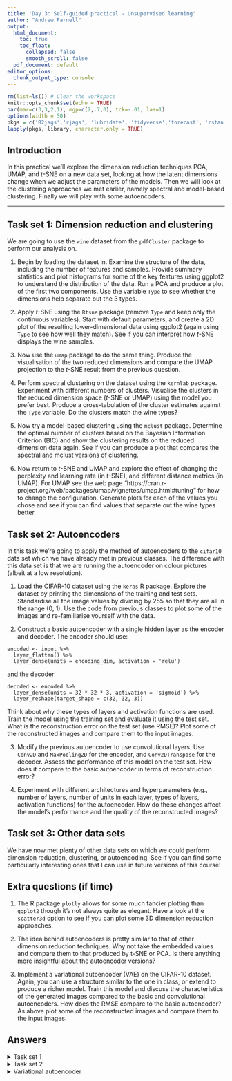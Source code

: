 ```yaml
---
title: 'Day 3: Self-guided practical - Unsupervised learning'
author: "Andrew Parnell"
output:
  html_document:
    toc: true
    toc_float:
      collapsed: false
      smooth_scroll: false
  pdf_document: default
editor_options: 
  chunk_output_type: console
---
```


```r
rm(list=ls()) # Clear the workspace
knitr::opts_chunk$set(echo = TRUE)
par(mar=c(3,3,2,1), mgp=c(2,.7,0), tck=-.01, las=1)
options(width = 50)
pkgs = c('R2jags','rjags', 'lubridate', 'tidyverse','forecast', 'rstan')
lapply(pkgs, library, character.only = TRUE)

```

## Introduction

In this practical we'll explore the dimension reduction techniques PCA, UMAP, and $t$-SNE on a new data set, looking at how the latent dimensions change when we adjust the parameters of the models. Then we will look at the clustering approaches we met earlier, namely spectral and model-based clustering. Finally we will play with some autoencoders. 

***


## Task set 1: Dimension reduction and clustering

We are going to use the `wine` dataset from the `pdfCluster` package to perform our analysis on.

1. Begin by loading the dataset in. Examine the structure of the data, including the number of features and samples. Provide summary statistics and plot histograms for some of the key features using ggplot2 to understand the distribution of the data. Run a PCA and produce a plot of the first two components. Use the variable `Type` to see whether the dimensions help separate out the 3 types. 

2. Apply $t$-SNE using the `Rtsne` package (remove `Type` and keep only the continuous variables). Start with default parameters, and create a 2D plot of the resulting lower-dimensional data using ggplot2 (again using `Type` to see how well they match). See if you can interpret how $t$-SNE displays the wine samples.

3. Now use the `umap` package to do the same thing. Produce the visualisation of the two reduced dimensions and compare the UMAP projection to the $t$-SNE result from the previous question. 

4. Perform spectral clustering on the dataset using the `kernlab` package. Experiment with different numbers of clusters. Visualise the clusters in the reduced dimension space ($t$-SNE or UMAP) using the model you prefer best. Produce a cross-tabulation of the cluster estimates against the `Type` variable. Do the clusters match the wine types?

5. Now try a model-based clustering using the `mclust` package. Determine the optimal number of clusters based on the Bayesian Information Criterion (BIC) and show the clustering results on the reduced dimension data again. See if you can produce a plot that compares the spectral and mclust versions of clustering.

6. Now return to $t$-SNE and UMAP and explore the effect of changing the perplexity and learning rate (in $t$-SNE), and different distance metrics (in UMAP). For UMAP see the web page "https://cran.r-project.org/web/packages/umap/vignettes/umap.html#tuning" for how to change the configuration. Generate plots for each of the values you chose and see if you can find values that separate out the wine types better. 

## Task set 2: Autoencoders

In this task we're going to apply the method of autoencoders to the `cifar10` data set which we have already met in previous classes. The difference with this data set is that we are running the autoencoder on colour pictures (albeit at a low resolution). 
 
1. Load the CIFAR-10 dataset using the `keras` R package. Explore the dataset by printing the dimensions of the training and test sets. Standardise all the image values by dividing by 255 so that they are all in the range (0, 1). Use the code from previous classes to plot some of the images and re-familiarise yourself with the data.

2. Construct a basic autoencoder with a single hidden layer as the encoder and decoder. The encoder should use:
```
encoded <- input %>% 
  layer_flatten() %>%
  layer_dense(units = encoding_dim, activation = 'relu')
```
and the decoder
```
decoded <- encoded %>%
  layer_dense(units = 32 * 32 * 3, activation = 'sigmoid') %>%
  layer_reshape(target_shape = c(32, 32, 3))
```
Think about why these types of layers and activation functions are used. Train the model using the training set and evaluate it using the test set. What is the reconstruction error on the test set (use RMSE)? Plot some of the reconstructed images and compare them to the input images.

3. Modify the previous autoencoder to use convolutional layers. Use `Conv2D` and `MaxPooling2D` for the encoder, and `Conv2DTranspose` for the decoder. Assess the performance of this model on the test set. How does it compare to the basic autoencoder in terms of reconstruction error?
 
4. Experiment with different architectures and hyperparameters (e.g., number of layers, number of units in each layer, types of layers, activation functions) for the autoencoder. How do these changes affect the model's performance and the quality of the reconstructed images?
 
## Task set 3: Other data sets

We have now met plenty of other data sets on which we could perform dimension reduction, clustering, or autoencoding. See if you can find some particularly interesting ones that I can use in future versions of this course!

## Extra questions (if time)

1. The R package `plotly` allows for some much fancier plotting than `ggplot2` though it's not always quite as elegant. Have a look at the `scatter3d` option to see if you can plot some 3D dimension reduction approaches. 

2. The idea behind autoencoders is pretty similar to that of other dimension reduction techniques. Why not take the embedded values and compare them to that produced by t-SNE or PCA. Is there anything more insightful about the autoencoder versions?

3. Implement a variational autoencoder (VAE) on the CIFAR-10 dataset. Again, you can use a structure similar to the one in class, or extend to produce a richer model. Train this model and discuss the characteristics of the generated images compared to the basic and convolutional autoencoders. How does the RMSE compare to the basic autoencoder? As above plot some of the reconstructed images and compare them to the input images.

## Answers

<details>
  <summary>Task set 1</summary>
```r
library(pdfCluster)
library(tidyverse)
library(Rtsne)
library(umap)
library(kernlab)
library(mclust)
library(GGally) # Optional - for ggpairs plot below

# Question 1: Loading and Exploring the Wine Dataset
data(wine)
glimpse(wine)
ggplot(wine, aes(x=wine$Alcohol)) + 
  geom_histogram(bins = 30)
ggplot(wine, aes(x=wine$Alcohol)) + 
  geom_histogram(bins = 30)
ggpairs(wine,
        mapping = ggplot2::aes(color = Type))

pca_result <- prcomp(wine[,-1], center = TRUE, scale. = TRUE)
pca_components <- predict(pca_result)[,1:2]

ggplot(as.data.frame(pca_components), aes(PC1, PC2)) + 
  geom_point(aes(colour = wine$Type)) + 
  labs(colour = "Type") + 
  theme_minimal()
# Does a pretty nice job

# Question 2: Dimension Reduction Using t-SNE
tsne_result <- Rtsne(wine[,-1], dims = 2)
ggplot(as.data.frame(tsne_result$Y), aes(V1, V2)) + 
  geom_point(aes(colour = wine$Type)) + 
  labs(colour = "Type") + 
  theme_minimal()
# Weirdly linear

# Question 3: Dimension Reduction Using UMAP
umap_result <- umap(wine[,-1])
ggplot(as.data.frame(umap_result$layout), aes(V1, V2)) +
  geom_point(aes(colour = wine$Type)) + 
  labs(colour = "Type") + 
  theme_minimal()

# How to compare the two? Could plot the first two components from each
# against each other?
data.frame(
  V1_tSNE = tsne_result$Y[,1],
  V1_UMAP = umap_result$layout[,1],
  Type = wine$Type
) %>% ggplot(aes(x = V1_tSNE, y = V1_UMAP, colour = Type)) + 
  geom_point() + 
  theme_minimal()
# Now sure how to interpret this?!
# They're obviously not correlated but they're separating Barolo out more than others (at least in the first dim)

# Question 4: Spectral Clustering
speclust_result <- specc(as.matrix(wine[,-1]), centers = 3)
ggplot(as.data.frame(umap_result$layout), 
       aes(V1, V2, color = as.factor(speclust_result@.Data))) + 
  geom_point() + 
  labs(color = "Cluster")
table(wine[,1],speclust_result@.Data)
# Interpret the above table?

# Question 5: Model-Based Clustering
mclust_result <- Mclust(wine[,-1])
plot(mclust_result, what = 'BIC') # All pretty similar
plot(mclust_result, what = 'classification') # All pretty similar
ggplot(as.data.frame(tsne_result$Y), 
       aes(V1, V2, color = as.factor(mclust_result$classification))) +
  geom_point() + 
  labs(color = "Cluster")
table(wine[,1], mclust_result$classification)
# Wow this is so much better!

# Question 6: Hyperparameter Tuning in t-SNE
# Example for one set of hyperparameters
tsne_tuned <- Rtsne(wine[,-1], perplexity = 30, learning_rate = 200)
ggplot(as.data.frame(tsne_result$Y), aes(V1, V2)) + 
  geom_point(aes(colour = wine$Type)) + 
  labs(colour = "Type") + 
  theme_minimal()
# Should run a few and look at the difference between the values

# Question 7: UMAP with Different Distance Metrics
custom_config <- umap.defaults
custom_config$metric <- "euclidean"
umap_euclidean <- umap(wine[,-1], config=custom_config)
ggplot(as.data.frame(umap_euclidean$layout), aes(V1, V2)) +
  geom_point(aes(colour = wine$Type)) + 
  labs(colour = "Type") + 
  theme_minimal()

custom_config$metric <- "manhattan"
umap_manhattan <- umap(wine[,-1], config=custom_config)
ggplot(as.data.frame(umap_manhattan$layout), aes(V1, V2)) +
  geom_point(aes(colour = wine$Type)) + 
  labs(colour = "Type") + 
  theme_minimal()
```
</details>

<details>
  <summary>Task set 2</summary>
```r
library(keras)
library(tidyverse)

# Question 1: Data Loading and Initial Exploration
cifar10 <- dataset_cifar10()

# Class 9 is trucks I think
# Class 1 is trucks
class_choose <- 1
train_which_class <- which(cifar10$train$y == class_choose)
train_images <- cifar10$train$x[train_which_class,,,]/255
train_labels <- cifar10$train$y[train_which_class]
test_which_class <- which(cifar10$test$y == class_choose)
test_images <- cifar10$test$x[test_which_class,,,]/255
test_labels <- cifar10$test$y[test_which_class]

par(mfrow=c(2, 2))
for (i in 1:4) { # Change loop to show more or fewer images
  img <- train_images[i,,,]
  img <- aperm(img, c(2, 1, 3)) # Re-arranging dimensions
  raster_matrix <- matrix(rgb(img[,,1], img[,,2], img[,,3]), nrow=32)
  raster_obj <- t(as.raster(raster_matrix))
  plot(0, type = "n", xlim = c(0, 1), ylim = c(0, 1), main = paste("Class", train_labels[i]),
       axes = FALSE, xlab = "", ylab = "")
  rasterImage(raster_obj, 0, 0, 1, 1)
}
par(mfrow=c(1,1))

# Question 2: Basic Autoencoder

# Input layer
input <- layer_input(shape = c(32, 32, 3))

# How many dims in the centre?
encoding_dim <- 32 # Need probably quite a few dimensions here

# Encoder
encoded <- input %>% 
  layer_flatten() %>%
  layer_dense(units = encoding_dim, activation = 'relu')

# Decoder
decoded <- encoded %>%
  layer_dense(units = 32 * 32 * 3, activation = 'sigmoid') %>%
  layer_reshape(target_shape = c(32, 32, 3))

# Set it all up
autoencoder <- keras_model(input, decoded)

# Compile the model
autoencoder %>% compile(optimizer = 'adam', #keras$optimizers$legacy$Adam(learning_rate = 0.01), 
                        loss = 'binary_crossentropy')

# Fit the autoencoder
autoencoder %>% fit(train_images, train_images, 
                    epochs = 20, batch_size = 256, 
                    validation_data = list(test_images, test_images))

# See what the reconstructed images look like
decoded_images <- predict(autoencoder, test_images)

# Plot decoded images
par(mfrow=c(2, 2))
for (i in 1:4) { # Change loop to show more or fewer images
  img <- decoded_images[i,,,]
  # img <- test_images[i,,,]
  img <- aperm(img, c(2, 1, 3)) # Re-arranging dimensions
  raster_matrix <- matrix(rgb(img[,,1], img[,,2], img[,,3]), nrow=32)
  raster_obj <- t(as.raster(raster_matrix))
  plot(0, type = "n", xlim = c(0, 1), ylim = c(0, 1), axes = FALSE, xlab = "", ylab = "")
  rasterImage(raster_obj, 0, 0, 1, 1)
}
par(mfrow=c(1,1))
# Not very good! Needs more layers?

# Reconstruction error
autoencoder %>% evaluate(test_images, test_images)
# Code always looks wrong to me but remember the input and the output are the same!

# Question 3: Convolutional Autoencoder
# Caution - this was slow - you might like to remove a layer or two
# Or change other hyper-parameters
# You can use any type of layers you want here
encoding_dim <- 256
input <- layer_input(shape = c(32, 32, 3))
encoded <- input %>%
  layer_conv_2d(filters = 32, kernel_size = c(3, 3), 
                activation = 'relu', padding = 'same') %>%
  layer_max_pooling_2d(pool_size = c(2, 2)) %>%
  layer_conv_2d(filters = 16, kernel_size = c(3, 3), 
                activation = 'relu', padding = 'same') %>%
  layer_flatten() %>% 
  layer_dense(units = encoding_dim, activation = 'relu')

# Now the decoder
decoded <- encoded %>%
  layer_dense(units = 16 * 16 * 16) %>%
  layer_reshape(target_shape = c(16, 16, 16)) %>%
  layer_conv_2d_transpose(filters = 16, kernel_size = c(3, 3), 
                          activation = 'relu', padding = 'same', 
                          strides = c(2, 2)) %>%
  layer_conv_2d_transpose(filters = 32, kernel_size = c(3, 3), 
                          activation = 'relu', padding = 'same') %>%
  layer_conv_2d(filters = 3, kernel_size = c(3, 3), 
                activation = 'sigmoid', padding = 'same')

# Define the model
autoencoder_conv <- keras_model(input, decoded)

# Compile
autoencoder_conv %>% compile(optimizer = 'adam', #keras$optimizers$legacy$Adam(learning_rate = 0.01), 
                             loss = 'binary_crossentropy')

# Fit
autoencoder_conv %>% fit(train_images, 
                         train_images, 
                         epochs = 20, 
                         batch_size = 256, 
                         validation_data = list(test_images, test_images))

# Evaluate
autoencoder_conv %>% 
  evaluate(test_images, test_images)
# little bit better than above

# Now plot
decoded_images_conv <- predict(autoencoder_conv, test_images)

par(mfrow=c(2, 2))
for (i in 1:4) { # Change loop to show more or fewer images
  img <- decoded_images_conv[i,,,]
  # img <- test_images[i,,,]
  img <- aperm(img, c(2, 1, 3)) # Re-arranging dimensions
  raster_matrix <- matrix(rgb(img[,,1], img[,,2], img[,,3]), nrow=32)
  raster_obj <- t(as.raster(raster_matrix))
  plot(0, type = "n", xlim = c(0, 1), ylim = c(0, 1), axes = FALSE, xlab = "", ylab = "")
  rasterImage(raster_obj, 0, 0, 1, 1)
}
par(mfrow=c(1,1))

# Question 5 
# Code not included: play around, try different types of embeddings, types of layers, etc
# See if you can get something that reconstructs the colour images well

# Question 7: Embedding Visualization
library(umap)
encoder <- keras_model(input = autoencoder_conv$input, 
                       output = get_layer(autoencoder_conv, index = 6)$output)
embeddings <- predict(encoder, test_images)
umap_embeddings <- umap(embeddings) # Might be slow if you have large embedding dimension
ggplot(as.data.frame(umap_embeddings$layout), 
       aes(V1, V2, colour = as.factor(test_labels))) +
  geom_point() + labs(title = 't-SNE of Embeddings')
```
</details>

<details>
  <summary>Variational autoencoder</summary>
```r
  # Question 5: Variational Autoencoder (VAE)

# First need re-shape the training and test data into one
# long vector of 32 * 32 * 3 = 3072
batch_size <- 100L
original_dim <- 32 * 32 * 3
latent_dim <- 2L
intermediate_dim <- 256L
epochs <- 20L
epsilon_std <- 1.0

x <- layer_input(shape = c(original_dim))
h <- layer_dense(x, intermediate_dim, activation = "relu")
z_mean <- layer_dense(h, latent_dim)
z_log_var <- layer_dense(h, latent_dim)

sampling <- function(arg){
  z_mean <- arg[, 1:(latent_dim)]
  z_log_var <- arg[, (latent_dim + 1):(2 * latent_dim)]
  
  epsilon <- k_random_normal(
    shape = c(k_shape(z_mean)[[1]]), 
    mean=0.,
    stddev=epsilon_std
  )
  
  z_mean + k_exp(z_log_var/2)*epsilon
}

# note that "output_shape" isn't necessary with the TensorFlow backend
z <- layer_concatenate(list(z_mean, z_log_var)) %>% 
  layer_lambda(sampling)

# we instantiate these layers separately so as to reuse them later
decoder_h <- layer_dense(units = intermediate_dim, activation = "relu")
decoder_mean <- layer_dense(units = original_dim, activation = "sigmoid")
h_decoded <- decoder_h(z)
x_decoded_mean <- decoder_mean(h_decoded)

# end-to-end autoencoder
vae <- keras_model(x, x_decoded_mean)

# encoder, from inputs to latent space
encoder <- keras_model(x, z_mean)

# generator, from latent space to reconstructed inputs
decoder_input <- layer_input(shape = latent_dim)
h_decoded_2 <- decoder_h(decoder_input)
x_decoded_mean_2 <- decoder_mean(h_decoded_2)
generator <- keras_model(decoder_input, x_decoded_mean_2)

vae_loss <- function(x, x_decoded_mean){
  xent_loss <- (original_dim/1.0)*loss_binary_crossentropy(x, x_decoded_mean)
  kl_loss <- -0.5*k_mean(1 + z_log_var - k_square(z_mean) - k_exp(z_log_var), axis = -1L)
  xent_loss + kl_loss
}

vae %>% compile(keras$optimizers$legacy$Adam(learning_rate = 0.01),
                loss = vae_loss)

train_images_new <- array()

array_reshape(train_images, 
                             c(nrow(train_images), original_dim), 
                             order = "F")
test_images_new <- array_reshape(test_images, 
                            c(nrow(test_images), original_dim), 
                            order = "F")

vae %>% fit(
  train_images_new, train_images_new, 
  shuffle = TRUE, 
  epochs = epochs, 
  batch_size = batch_size, 
  validation_data = list(test_images_new, test_images_new)
)

decoded_images_vae <- predict(vae, test_images_new)



for (i in 5:5) {
  img <- array(decoded_images_vae[i,],
                       dim = c(32, 32, 3))
  # img <- test_images[i,,,]
  img <- aperm(img, c(2, 1, 3)) # Re-arranging dimensions
  raster_matrix <- matrix(rgb(img[,,1], img[,,2], img[,,3]), nrow=32)
  raster_obj <- t(as.raster(raster_matrix))
  plot(0, type = "n", xlim = c(0, 1), ylim = c(0, 1), axes = FALSE, xlab = "", ylab = "")
  rasterImage(raster_obj, 0, 0, 1, 1)
} # Vert slightly better?

```
</details>




